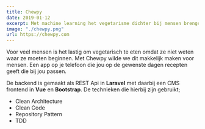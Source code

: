 ```yaml
---
title: Chewpy
date: 2019-01-12
excerpt: Met machine learning het vegetarisme dichter bij mensen brengen.
image: "./chewpy.png"
url: https://chewpy.com
---
```


Voor veel mensen is het lastig om vegetarisch te eten omdat ze niet weten waar ze moeten beginnen. Met Chewpy wilde we dit makkelijk maken voor mensen. Een app op je telefoon die jou op de gewenste dagen recepten geeft die bij jou passen.

De backend is gemaakt als REST Api in **Laravel** met daarbij een CMS frontend in **Vue** en **Bootstrap**. De technieken die hierbij zijn gebruikt;

- Clean Architecture
- Clean Code
- Repository Pattern
- TDD
